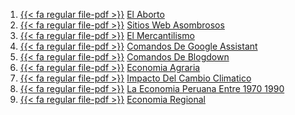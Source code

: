1. [{{< fa regular file-pdf >}}](https://achalmaedison.netlify.app/blog/posts/2015-05-14-el-aborto/index.pdf) [El Aborto](https://achalmaedison.netlify.app/blog/posts/2015-05-14-el-aborto)
2. [{{< fa regular file-pdf >}}](https://achalmaedison.netlify.app/blog/posts/2017-04-23-sitios-web-asombrosos/index.pdf) [Sitios Web Asombrosos](https://achalmaedison.netlify.app/blog/posts/2017-04-23-sitios-web-asombrosos)
3. [{{< fa regular file-pdf >}}](https://achalmaedison.netlify.app/blog/posts/2017-05-23-el-mercantilismo/index.pdf) [El Mercantilismo](https://achalmaedison.netlify.app/blog/posts/2017-05-23-el-mercantilismo)
4. [{{< fa regular file-pdf >}}](https://achalmaedison.netlify.app/blog/posts/2020-05-23-comandos-de-google-assistant/index.pdf) [Comandos De Google Assistant](https://achalmaedison.netlify.app/blog/posts/2020-05-23-comandos-de-google-assistant)
5. [{{< fa regular file-pdf >}}](https://achalmaedison.netlify.app/blog/posts/2021-07-14-comandos-de-blogdown/index.pdf) [Comandos De Blogdown](https://achalmaedison.netlify.app/blog/posts/2021-07-14-comandos-de-blogdown)
6. [{{< fa regular file-pdf >}}](https://achalmaedison.netlify.app/blog/posts/2022-04-22-economia-agraria/index.pdf) [Economia Agraria](https://achalmaedison.netlify.app/blog/posts/2022-04-22-economia-agraria)
7. [{{< fa regular file-pdf >}}](https://achalmaedison.netlify.app/blog/posts/2022-06-02-impacto-del-cambio-climatico/index.pdf) [Impacto Del Cambio Climatico](https://achalmaedison.netlify.app/blog/posts/2022-06-02-impacto-del-cambio-climatico)
8. [{{< fa regular file-pdf >}}](https://achalmaedison.netlify.app/blog/posts/2023-05-12-la-economia-peruana-entre-1970-1990/index.pdf) [La Economia Peruana Entre 1970 1990](https://achalmaedison.netlify.app/blog/posts/2023-05-12-la-economia-peruana-entre-1970-1990)
9. [{{< fa regular file-pdf >}}](https://achalmaedison.netlify.app/blog/posts/2023-05-16-economia-regional/index.pdf) [Economia Regional](https://achalmaedison.netlify.app/blog/posts/2023-05-16-economia-regional)
